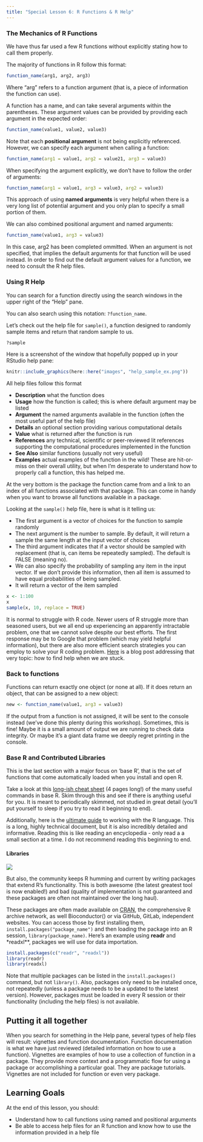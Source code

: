 ```yaml
---
title: "Special Lesson 6: R Functions & R Help"
---
```


### The Mechanics of R Functions

We have thus far used a few R functions without explicitly stating how to call them properly. 

The majority of functions in R follow this format:

```r
function_name(arg1, arg2, arg3)
```

Where "arg" refers to a function argument (that is, a piece of information the function can use). 

A function has a name, and can take several arguments within the parentheses. These argument values can be provided by providing each argument in the expected order:

```r
function_name(value1, value2, value3)
```

Note that each **positional argument** is not being explicitly referenced. However, we can specify each argument when calling a function:

```r
function_name(arg1 = value1, arg2 = value21, arg3 = value3)
```

When specifying the argument explicitly, we don't have to follow the order of arguments:
```r
function_name(arg1 = value1, arg3 = value3, arg2 = value3)
```

This approach of using **named arguments** is very helpful when there is a very long list of potential argument and you only plan to specify a small portion of them. 

We can also combined positional argument and named arguments:

```r
function_name(value1, arg3 = value3)
```

In this case, arg2 has been completed ommitted. When an argument is not specified, that implies the default arguments for that function will be used instead. In order to find out the default argument values for a function, we need to consult the R help files. 


### Using R Help

You can search for a function directly using the search windows in the upper right of the "Help" pane. 

You can also search using this notation: `?function_name`. 

Let's check out the help file for `sample()`, a function designed to randomly sample items and return that random sample to us. 

```r
?sample
```

Here is a screenshot of the window that hopefully popped up in your RStudio help pane:

```r
knitr::include_graphics(here::here("images", "help_sample_ex.png"))
```

All help files follow this format

* **Description** what the function does
* **Usage** how the function is called; this is where default argument may be listed
* **Argument** the named arguments available in the function (often the most useful part of the help file)
* **Details** an optional section providing various computational details
* **Value** what is returned after the function is run
* **References** any technical, scientific or peer-reviewed lit references supporting the computational procedures implemented in the function
* **See Also** similar functions (usually not very useful)
* **Examples** actual examples of the function in the wild! These are hit-or-miss on their overall utility, but when I'm desperate to understand how to properly call a function, this has helped me. 

At the very bottom is the package the function came from and a link to an index of all functions associated with that package. This can come in handy when you want to browse all functions available in a package. 

Looking at the `sample()` help file, here is what is it telling us:

* The first argument is a vector of choices for the function to sample randomly
* The next argument is the number to sample. By default, it will return a sample the same length at the input vector of choices
* The third argument indicates that if a vector should be sampled with replacement (that is, can items be repeatedly sampled). The default is FALSE (meaning no). 
* We can also specify the probability of sampling any item in the input vector. If we don't provide this information, then all item is assumed to have equal probabilities of being sampled. 
* It will return a vector of the item sampled

```r
x <- 1:100
x
sample(x, 10, replace = TRUE)
```

:::{.callout-note}
It is normal to struggle with R code. Newer users of R struggle more than seasoned users, but we all end up experiencing an apparently intractable problem, one that we cannot solve despite our best efforts. The first response may be to Google that problem (which may yield helpful information), but there are also more efficient search strategies you can employ to solve your R coding problem. [Here](https://agstats.io/post/help-in-r/) is a blog post addressing that very topic: how to find help when we are stuck. 
:::

### Back to functions

Functions can return exactly one object (or none at all). If it does return an object, that can be assigned to a new object:

```r
new <- function_name(value1, arg3 = value3)
```

If the output from a function is not assigned, it will be sent to the console instead (we've done this plenty during this workshop). Sometimes, this is fine! Maybe it is a small amount of output we are running to check data integrity. Or maybe it's a giant data frame we deeply regret printing in the console. 

### Base R and Contributed Libraries

This is the last section with a major focus on 'base R', that is the set of functions that come automatically loaded when you install and open R. 

Take a look at this [long-ish cheat sheet](https://cran.r-project.org/doc/contrib/Short-refcard.pdf) (4 pages long!) of the many useful commands in base R. Skim through this and see if there is anything useful for you. It is meant to periodically skimmed,  not studied in great detail (you'll put yourself to sleep if you try to read it beginning to end). 

Additionally, here is the [ultimate guide](https://cran.r-project.org/doc/manuals/r-release/R-lang.html) to working with the R language. This is a long, highly technical document, but it is also incredibly detailed and informative. Reading this is like reading an encyclopedia - only read a a small section at a time. I do not recommend reading this beginning to end. 

#### Libraries

![]("/images/sokka_library.gif"){fig-alt="Sokka shouting 'To the Library!'"}

But also, the community keeps R humming and current by writing packages that extend R's functionality. This is both awesome (the latest greatest tool is now enabled!) and bad (quality of implementation is not guaranteed and these packages are often not maintained over the long haul). 

These packages are often made available on [CRAN](https://cran.r-project.org/web/packages/available_packages_by_name.html), the comprehensive R archive network, as well Bioconductor() or via GitHub, GitLab, independent websites. You can access those by first installing them, `install.packages("package_name")` and then loading the package into an R session, `library(package_name)`. Here's an example using **readr** and *readxl**, packages we will use for data importation.

```r
install.packages(c("readr", "readxl"))
library(readr)
library(readxl)
```

Note that multiple packages can be listed in the `install.packages()` command, but not `library()`. Also, packages only need to be installed once, not repeatedly (unless a package needs to be a updated to the latest version). However, packages must be loaded in every R session or their functionality (including the help files) is not available. 

::: {.callout-tip}
## Putting it all together

When you search for something in the Help pane, several types of help files will result: vignettes and function documentation. Function documentation is what we have just reviewed (detailed information on how to use a function). Vignettes are examples of how to use a collection of function in a package. They provide more context and a programmatic flow for using a package or accomplishing a particular goal. They are package tutorials. Vignettes are not included for function or even very package. 
:::

::: {.callout-caution collapse="true"}
## Learning Goals

At the end of this lesson, you should: 

* Understand how to call functions using named and positional arguments
* Be able to access help files for an R function and know how to use the information provided in a help file
:::